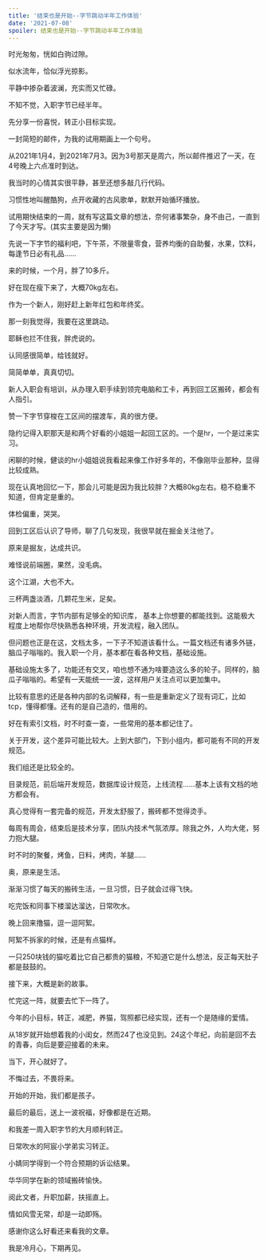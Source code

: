 ```yaml
---
title: '结束也是开始--字节跳动半年工作体验'
date: '2021-07-08'
spoiler: 结束也是开始--字节跳动半年工作体验
---
```


时光匆匆，恍如白驹过隙。

似水流年，恰似浮光掠影。

平静中掺杂着波澜，充实而又忙碌。

不知不觉，入职字节已经半年。

先分享一份喜悦，转正小目标实现。

一封简短的邮件，为我的试用期画上一个句号。

从2021年1月4，到2021年7月3。因为3号那天是周六，所以邮件推迟了一天，在4号晚上六点准时到达。

我当时的心情其实很平静，甚至还想多敲几行代码。

习惯性地叫醒酷狗，点开收藏的古风歌单，默默开始循环播放。

试用期快结束的一周，就有写这篇文章的想法，奈何诸事繁杂，身不由己，一直到了今天才写。(其实主要是因为懒)

先说一下字节的福利吧，下午茶，不限量零食，营养均衡的自助餐，水果，饮料，每逢节日必有礼品……

来的时候，一个月，胖了10多斤。

好在现在瘦下来了，大概70kg左右。

作为一个新人，刚好赶上新年红包和年终奖。

那一刻我觉得，我要在这里跳动。

耶稣也拦不住我，胖虎说的。

认同感很简单，给钱就好。

简简单单，真真切切。

新人入职会有培训，从办理入职手续到领完电脑和工卡，再到回工区搬砖，都会有人指引。

赞一下字节穿梭在工区间的摆渡车，真的很方便。

隐约记得入职那天是和两个好看的小姐姐一起回工区的。一个是hr，一个是过来实习。

闲聊的时候，健谈的hr小姐姐说我看起来像工作好多年的，不像刚毕业那种，显得比较成熟。

现在认真地回忆一下，那会儿可能是因为我比较胖？大概80kg左右。稳不稳重不知道，但肯定是重的。

体检偏重，哭哭。

回到工区后认识了导师，聊了几句发现，我很早就在掘金关注他了。

原来是掘友，达成共识。

难怪说前端圈，果然，没毛病。

这个江湖，大也不大。

三杯两盏淡酒，几颗花生米，足矣。

对新人而言，字节内部有足够全的知识库，
基本上你想要的都能找到。这能极大程度上地帮你尽快熟悉各种环境，开发流程，融入团队。

但问题也正是在这，文档太多，一下子不知道该看什么。一篇文档还有诸多外链，脑瓜子嗡嗡的。我入职一个月，基本都在看各种文档，基础设施。

基础设施太多了，功能还有交叉，咱也想不通为啥要造这么多的轮子。同样的，脑瓜子嗡嗡的。希望有一天能统一一波，这样用户关注点可以更加集中。

比较有意思的还是各种内部的名词解释，有一些是重新定义了现有词汇，比如tcp，懂得都懂。还有的是自己造的，借用的。

好在有索引文档，时不时查一查，一些常用的基本都记住了。

关于开发，这个差异可能比较大。上到大部门，下到小组内，都可能有不同的开发规范。

我们组还是比较全的。

目录规范，前后端开发规范，数据库设计规范，上线流程……基本上该有文档的地方都会有。

真心觉得有一套完备的规范，开发太舒服了，搬砖都不觉得烫手。

每周有周会，结束后是技术分享，团队内技术气氛浓厚。除我之外，人均大佬，努力抱大腿。

时不时的聚餐，烤鱼，日料，烤肉，羊腿……

奥，原来是生活。

渐渐习惯了每天的搬砖生活，一旦习惯，日子就会过得飞快。

吃完饭和同事下楼溜达溜达，日常吹水。

晚上回来撸猫，逗一逗阿絮。

阿絮不拆家的时候，还是有点猫样。

一只250块钱的猫吃着比它自己都贵的猫粮，不知道它是什么想法，反正每天肚子都是鼓鼓的。

接下来，大概是新的故事。

忙完这一阵，就要去忙下一阵了。

今年的小目标，转正，减肥，养猫，驾照都已经实现，还有一个是随缘的爱情。

从18岁就开始想着我的小闺女，然而24了也没见到。24这个年纪，向前是回不去的青春，向后是要迎接着的未来。

当下，开心就好了。

不悔过去，不畏将来。

开始的开始，我们都是孩子。

最后的最后，送上一波祝福，好像都是在近期。

和我差一周入职字节的大月顺利转正。

日常吹水的阿宸小学弟实习转正。

小婧同学得到一个符合预期的诉讼结果。

华华同学在新的领域搬砖愉快。

阅此文者，升职加薪，扶摇直上。

情如风雪无常，却是一动即殇。

感谢你这么好看还来看我的文章。

我是冷月心，下期再见。

